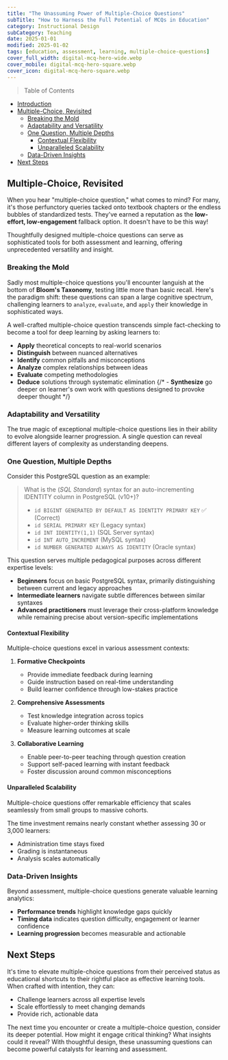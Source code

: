 ```yaml
---
title: "The Unassuming Power of Multiple-Choice Questions"
subTitle: "How to Harness the Full Potential of MCQs in Education"
category: Instructional Design
subCategory: Teaching
date: 2025-01-01
modified: 2025-01-02
tags: [education, assessment, learning, multiple-choice-questions]
cover_full_width: digital-mcq-hero-wide.webp
cover_mobile: digital-mcq-hero-square.webp
cover_icon: digital-mcq-hero-square.webp
---
```


> Table of Contents

- [Introduction](#introduction)
- [Multiple-Choice, Revisited](#multiple-choice-revisited)
  - [Breaking the Mold](#breaking-the-mold)
  - [Adaptability and Versatility](#adaptability-and-versatility)
  - [One Question, Multiple Depths](#one-question-multiple-depths)
    - [Contextual Flexibility](#contextual-flexibility)
    - [Unparalleled Scalability](#unparalleled-scalability)
  - [Data-Driven Insights](#data-driven-insights)
- [Next Steps](#next-steps)

## Multiple-Choice, Revisited

When you hear "multiple-choice question," what comes to mind? For many, it's those perfunctory queries tacked onto textbook chapters or the endless bubbles of standardized tests. They've earned a reputation as the **low-effort, low-engagement** fallback option. It doesn't have to be this way!

<p class="inset">Thoughtfully designed multiple-choice questions can serve as sophisticated tools for both assessment and learning, offering unprecedented versatility and insight.</p>

### Breaking the Mold

Sadly most multiple-choice questions you'll encounter languish at the bottom of **Bloom's Taxonomy**, testing little more than basic recall. Here's the paradigm shift: these questions can span a large cognitive spectrum, challenging learners to `analyze`, `evaluate`, and `apply` their knowledge in sophisticated ways.

A well-crafted multiple-choice question transcends simple fact-checking to become a tool for deep learning by asking learners to:

- **Apply** theoretical concepts to real-world scenarios
- **Distinguish** between nuanced alternatives
- **Identify** common pitfalls and misconceptions
- **Analyze** complex relationships between ideas
- **Evaluate** competing methodologies
- **Deduce** solutions through systematic elimination
{/* - **Synthesize** go deeper on learner's own work with questions designed to provoke deeper thought */}

### Adaptability and Versatility

The true magic of exceptional multiple-choice questions lies in their ability to evolve alongside learner progression. A single question can reveal different layers of complexity as understanding deepens.

### One Question, Multiple Depths

Consider this PostgreSQL question as an example:

> What is the (_SQL Standard_) syntax for an auto-incrementing IDENTITY column in PostgreSQL (v10+)?
> - `id BIGINT GENERATED BY DEFAULT AS IDENTITY PRIMARY KEY` ✅ (Correct)
> - `id SERIAL PRIMARY KEY`  (Legacy syntax)
> - `id INT IDENTITY(1,1)`  (SQL Server syntax)
> - `id INT AUTO_INCREMENT`  (MySQL syntax)
> - `id NUMBER GENERATED ALWAYS AS IDENTITY`  (Oracle syntax)

This question serves multiple pedagogical purposes across different expertise levels:

- **Beginners** focus on basic PostgreSQL syntax, primarily distinguishing between current and legacy approaches
- **Intermediate learners** navigate subtle differences between similar syntaxes
- **Advanced practitioners** must leverage their cross-platform knowledge while remaining precise about version-specific implementations

#### Contextual Flexibility

Multiple-choice questions excel in various assessment contexts:

1. **Formative Checkpoints**
   - Provide immediate feedback during learning
   - Guide instruction based on real-time understanding
   - Build learner confidence through low-stakes practice

2. **Comprehensive Assessments**
   - Test knowledge integration across topics
   - Evaluate higher-order thinking skills
   - Measure learning outcomes at scale

3. **Collaborative Learning**
   - Enable peer-to-peer teaching through question creation
   - Support self-paced learning with instant feedback
   - Foster discussion around common misconceptions

#### Unparalleled Scalability

<p class="inset">Multiple-choice questions offer remarkable efficiency that scales seamlessly from small groups to massive cohorts.</p>

The time investment remains nearly constant whether assessing 30 or 3,000 learners:

- Administration time stays fixed
- Grading is instantaneous
- Analysis scales automatically

### Data-Driven Insights

Beyond assessment, multiple-choice questions generate valuable learning analytics:

- **Performance trends** highlight knowledge gaps quickly
- **Timing data** indicates question difficulty, engagement or learner confidence
- **Learning progression** becomes measurable and actionable

## Next Steps

It's time to elevate multiple-choice questions from their perceived status as educational shortcuts to their rightful place as effective learning tools. When crafted with intention, they can:

- Challenge learners across all expertise levels
- Scale effortlessly to meet changing demands
- Provide rich, actionable data

The next time you encounter or create a multiple-choice question, consider its deeper potential. How might it engage critical thinking? What insights could it reveal? With thoughtful design, these unassuming questions can become powerful catalysts for learning and assessment.
